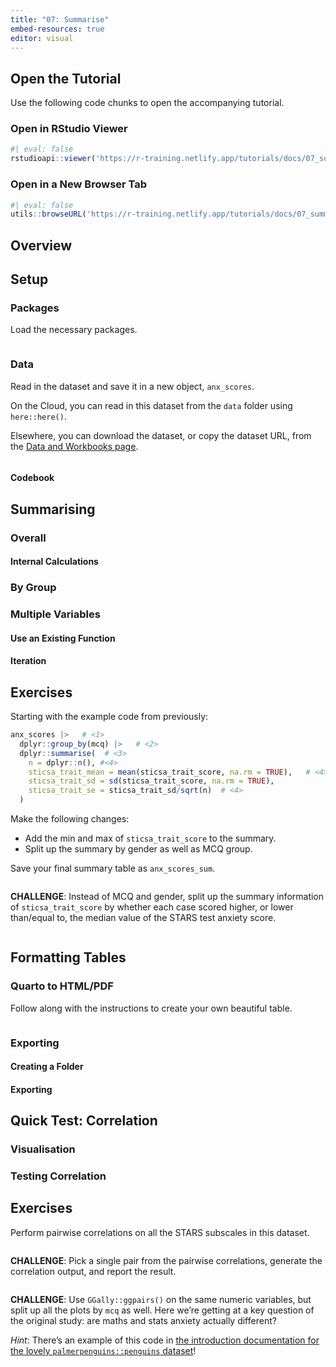 ```yaml
---
title: "07: Summarise"
embed-resources: true
editor: visual
---
```


## Open the Tutorial

Use the following code chunks to open the accompanying tutorial.

### Open in RStudio Viewer

```r
#| eval: false
rstudioapi::viewer('https://r-training.netlify.app/tutorials/docs/07_summarise')
```

### Open in a New Browser Tab

```r
#| eval: false
utils::browseURL('https://r-training.netlify.app/tutorials/docs/07_summarise')
```

## Overview

## Setup

### Packages

Load the necessary packages.

```r

```

### Data

Read in the dataset and save it in a new object, `anx_scores`.

On the Cloud, you can read in this dataset from the `data` folder using `here::here()`.

Elsewhere, you can download the dataset, or copy the dataset URL, from the [Data and Workbooks page](../../../data_workbooks.qmd).

```r

```

#### Codebook

## Summarising

### Overall

#### Internal Calculations

### By Group

### Multiple Variables

#### Use an Existing Function

#### Iteration

## Exercises

Starting with the example code from previously:

```r
anx_scores |>   # <1>
  dplyr::group_by(mcq) |>   # <2>
  dplyr::summarise(  # <3>
    n = dplyr::n(), #<4>
    sticsa_trait_mean = mean(sticsa_trait_score, na.rm = TRUE),   # <4>
    sticsa_trait_sd = sd(sticsa_trait_score, na.rm = TRUE),
    sticsa_trait_se = sticsa_trait_sd/sqrt(n)  # <4>
  )
```

Make the following changes:

-   Add the min and max of `sticsa_trait_score` to the summary.
-   Split up the summary by gender as well as MCQ group.

Save your final summary table as `anx_scores_sum`.

```r

```

**CHALLENGE**: Instead of MCQ and gender, split up the summary information of `sticsa_trait_score` by whether each case scored higher, or lower than/equal to, the median value of the STARS test anxiety score.

```r

```

## Formatting Tables

### Quarto to HTML/PDF

Follow along with the instructions to create your own beautiful table.

```r

```

### Exporting

#### Creating a Folder

#### Exporting

## Quick Test: Correlation

### Visualisation

### Testing Correlation

## Exercises

Perform pairwise correlations on all the STARS subscales in this dataset.

```r

```

**CHALLENGE**: Pick a single pair from the pairwise correlations, generate the correlation output, and report the result.

```r

```

**CHALLENGE**: Use `GGally::ggpairs()` on the same numeric variables, but split up all the plots by `mcq` as well. Here we're getting at a key question of the original study: are maths and stats anxiety actually different?

*Hint*: There's an example of this code in [the introduction documentation for the lovely `palmerpenguins::penguins` dataset](https://allisonhorst.github.io/palmerpenguins/articles/intro.html)!

```r

```
